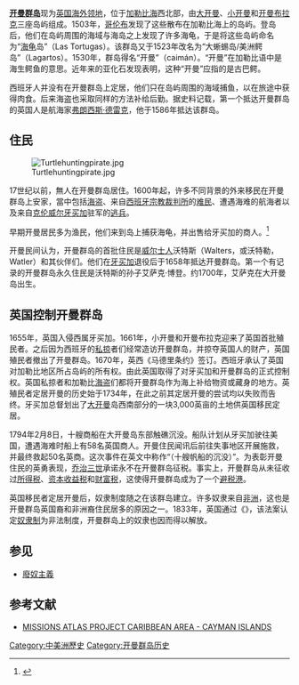 {{noteTA
|1=zh:佐治;zh-hans:乔治;zh-hk:佐治;zh-sg:乔治;zh-tw:喬治;zh-cn:乔治
}}

'''[[開曼群島|开曼群岛]]'''现为[[英国海外领地|英国海外领地]]，位于[[加勒比海|加勒比海]]西北部，由[[大开曼|大开曼]]、[[小开曼|小开曼]]和[[开曼布拉克|开曼布拉克]]三座岛屿组成。1503年，[[哥伦布|哥伦布]]发现了这些散布在加勒比海上的岛屿。登岛后，他们在岛屿周围的海域与海岛之上发现了许多海龟，于是将这些岛屿命名为“[[海龟|海龟]]岛”（Las Tortugas）。该群岛又于1523年改名为“大蜥蜴岛/美洲鳄岛”（Lagartos）。1530年，群岛得名“开曼”（caimán）。“开曼”在加勒比语中是海生鳄鱼的意思。近年来的亚化石发现表明，这种“开曼”应指的是古巴鳄。

西班牙人并没有在开曼群岛上定居，他们只在岛屿周围的海域捕鱼，以在旅途中获得肉食。后来海盗也采取同样的方法补给后勤。据史料记载，第一个抵达开曼群岛的英国人是航海家[[弗朗西斯·德雷克|弗朗西斯·德雷克]]，他于1586年抵达该群岛。

==住民==
[[File:Turtlehuntingpirate.jpg|thumb]]

17世纪以前，無人在开曼群岛居住。1600年起，许多不同背景的外来移民在开曼群岛上安家，當中包括[[海盗|海盗]]、来自[[西班牙宗教裁判所|西班牙宗教裁判所]]的[[难民|难民]]、遭遇海难的航海者以及来自[[克伦威尔|克伦威尔]][[牙买加|牙买加]]驻军的[[逃兵|逃兵]]。	

早期开曼居民多为渔民，他们来到岛上捕获海龟，并出售给牙买加的商人。<ref>{{cite web|title=Cayman Islands History - Mr. Bodden & Mr. Watler|url=http://www.caymanislands.ky/whoyoufa/history.aspx|access-date=2014-12-12|archive-date=2016-12-07|archive-url=https://web.archive.org/web/20161207002736/http://www.caymanislands.ky/whoyoufa/history.aspx|dead-url=no}}</ref>
		 		
开曼民间认为，开曼群岛的首批住民是[[威尔士人|威尔士人]]沃特斯（Walters，或沃特勒，Watler）和其伙伴们。他们在[[牙买加|牙买加]]退役后于1658年抵达开曼群岛。第一个有记录的开曼群岛永久住民是沃特斯的孙子艾萨克·博登。约1700年，艾萨克在大开曼岛出生。

==英国控制开曼群岛==
1655年，英国入侵西属牙买加。1661年，小开曼和开曼布拉克迎来了英国首批殖民者。之后因为西班牙的[[私掠|私掠]]者们经常造访开曼群岛，并掠夺英国人的财产，英国殖民者撤出了开曼群岛。1670年，英西《马德里条约》签订。西班牙承认了英国对加勒比地区所占岛屿的所有权。由此英国取得了对牙买加和开曼群岛的正式控制权。英国私掠者和加勒比[[海盗|海盗]]们都将开曼群岛作为海上补给物资或藏身的地方。英殖民者定居开曼的历史始于1734年，在此之前其定居开曼的尝试均以失败而告终。牙买加总督划出了[[大开曼|大开曼]]岛西南部分的一块3,000英亩的土地供英国移民定居。

1794年2月8日，十艘商船在大开曼岛东部触礁沉没。船队计划从牙买加驶往美国，遭遇海难时船上有58名英国商人。开曼住民闻讯后前往失事地区开展施救，并最终救起50名英商。这次事件在英文中称作“{{link-en|The Wreck of the Ten Sail|Wreck of the Ten Sail}}（十艘帆船的沉没）”。为表彰开曼住民的英勇表现，[[乔治三世|乔治三世]]承诺永不在开曼群岛征税。事实上，开曼群岛从未征收过[[所得税|所得税]]、[[资本利得税|资本收益税]]和[[财富税|财富税]]，这使得开曼群岛成为了一个[[避税港|避税港]]。

英国移民者定居开曼后，奴隶制度随之在该群岛建立。许多奴隶来自[[非洲|非洲]]，这也是开曼群岛英国裔和非洲裔住民居多的原因之一。1833年，英国通过《{{link-en|废奴法案|Slavery Abolition Act 1833}}》，该法案认定[[奴隶制|奴隶制]]为非法制度，开曼群岛上的奴隶也因而得以解放。

==参见==
*[[廢奴主義|廢奴主義]]

==参考文献==
*[http://www.worldmap.org/maps/other/profiles/cayman%20islands/Cayman%20Islands.pdf?PHPSESSID=77aacc9e1f84041b10d644a754f3226a MISSIONS ATLAS PROJECT CARIBBEAN AREA - CAYMAN ISLANDS] {{Wayback|url=http://www.worldmap.org/maps/other/profiles/cayman%20islands/Cayman%20Islands.pdf?PHPSESSID=77aacc9e1f84041b10d644a754f3226a |date=20200324100737 }}
{{reflist}}
{{美洲题目|历史}}
[[Category:中美洲歷史|Category:中美洲歷史]]
[[Category:开曼群岛历史|Category:开曼群岛历史]]